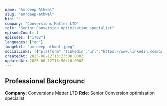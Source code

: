 ```yaml
---
name: "Amrdeep Athwal"
slug: "amrdeep-athwal"
bio: ""
company: "Conversions Matter LTD"
role: "Senior Conversion optimisation specialist"
episodeCount: 1
episodes: ["1702"]
languages: ["en"]
imageUrl: "amrdeep-athwal.jpeg"
socialLinks: [{"platform":"linkedin","url":"https://www.linkedin.com/in/amrdeepathwal/"}]
createdAt: 2025-06-12T13:23:08.000Z
updatedAt: 2025-06-12T13:50:16.000Z
---
```


## Professional Background

**Company**: Conversions Matter LTD
**Role**: Senior Conversion optimisation specialist
